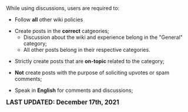<center>
<br />
<noinclude>{{RulesAndPoliciesNavigation}}</noinclude>

{{FrameSquare|color = db0f4d|content= The '''discussions policy''' is a set of standards that '''ALL''' users must comply to while on the Bubble Gum Tower Defense Wiki.<br />
[https://www.fandom.com/terms-of-use Fandom's Terms of Use] applies '''''globally'''''.}}
</center>

While using discussions, users are required to:

* Follow '''all''' other wiki policies

* Create posts in the '''correct''' catgeories;
** Discussion about the wiki and experience belong in the "General" category;
** All other posts belong in their respective categories.

* Strictly create posts that are '''on-topic''' related to the category;

* '''Not''' create posts with the purpose of soliciting upvotes or spam comments;

* Speak in '''English''' for comments and discussions;

<big>'''LAST UPDATED: December 17th, 2021'''</big>